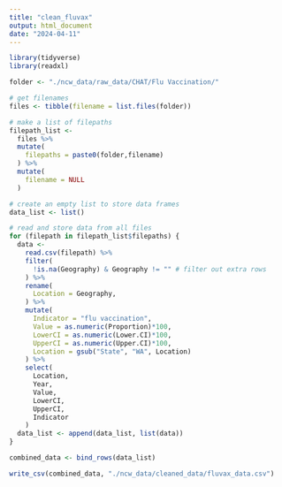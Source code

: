 ```yaml
---
title: "clean_fluvax"
output: html_document
date: "2024-04-11"
---
```


```r
library(tidyverse)
library(readxl)

folder <- "./ncw_data/raw_data/CHAT/Flu Vaccination/"

# get filenames
files <- tibble(filename = list.files(folder))

# make a list of filepaths
filepath_list <-
  files %>%
  mutate(
    filepaths = paste0(folder,filename)
  ) %>%
  mutate(
    filename = NULL
  ) 

# create an empty list to store data frames
data_list <- list()

# read and store data from all files 
for (filepath in filepath_list$filepaths) { 
  data <- 
    read.csv(filepath) %>%
    filter(
      !is.na(Geography) & Geography != "" # filter out extra rows
    ) %>%
    rename(
      Location = Geography,
    ) %>%
    mutate(
      Indicator = "flu vaccination",
      Value = as.numeric(Proportion)*100,
      LowerCI = as.numeric(Lower.CI)*100,
      UpperCI = as.numeric(Upper.CI)*100,
      Location = gsub("State", "WA", Location)
    ) %>%
    select(
      Location,
      Year,
      Value,
      LowerCI,
      UpperCI,
      Indicator
    )
  data_list <- append(data_list, list(data))
}

combined_data <- bind_rows(data_list)

write_csv(combined_data, "./ncw_data/cleaned_data/fluvax_data.csv")
```

